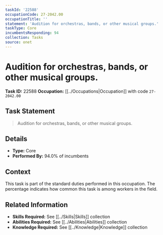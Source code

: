```yaml
---
taskId: '22588'
occupationCode: 27-2042.00
occupationTitle: ''
statement: 'Audition for orchestras, bands, or other musical groups.'
taskType: Core
incumbentsResponding: 94
collection: Tasks
source: onet
---
```

# Audition for orchestras, bands, or other musical groups.

**Task ID:** 22588
**Occupation:** [[../Occupations|Occupation]] with code `27-2042.00`

## Task Statement

> Audition for orchestras, bands, or other musical groups.

## Details

- **Type:** Core
- **Performed By:** 94.0% of incumbents

## Context

This task is part of the standard duties performed in this occupation. The percentage indicates how common this task is among workers in the field.

## Related Information

- **Skills Required:** See [[../Skills|Skills]] collection
- **Abilities Required:** See [[../Abilities|Abilities]] collection
- **Knowledge Required:** See [[../Knowledge|Knowledge]] collection
